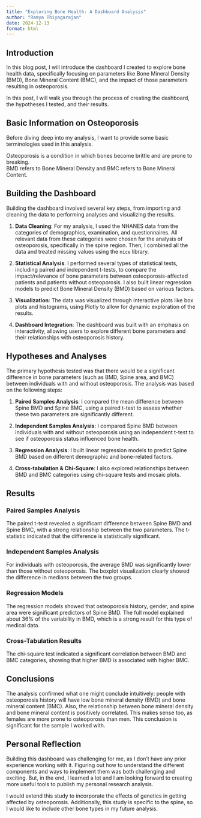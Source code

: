 ```yaml
---
title: "Exploring Bone Health: A Dashboard Analysis"
author: "Ramya Thiyagarajan"
date: 2024-12-13
format: html
---
```

 
## Introduction

In this blog post, I will introduce the dashboard I created to explore bone health data, specifically focusing on parameters like Bone Mineral Density (BMD), Bone Mineral Content (BMC), and the impact of those parameters resulting in osteoporosis.

In this post, I will walk you through the process of creating the dashboard, the hypotheses I tested, and their results.

## Basic Information on Osteoporosis

Before diving deep into my analysis, I want to provide some basic terminologies used in this analysis.

Osteoporosis is a condition in which bones become brittle and are prone to breaking.  
BMD refers to Bone Mineral Density and BMC refers to Bone Mineral Content.

## Building the Dashboard

Building the dashboard involved several key steps, from importing and cleaning the data to performing analyses and visualizing the results.

1. **Data Cleaning**: For my analysis, I used the NHANES data from the categories of demographics, examination, and questionnaires. All relevant data from these categories were chosen for the analysis of osteoporosis, specifically in the spine region. Then, I combined all the data and treated missing values using the `mice` library.

2. **Statistical Analysis**: I performed several types of statistical tests, including paired and independent t-tests, to compare the impact/relevance of bone parameters between osteoporosis-affected patients and patients without osteoporosis. I also built linear regression models to predict Bone Mineral Density (BMD) based on various factors.

3. **Visualization**: The data was visualized through interactive plots like box plots and histograms, using Plotly to allow for dynamic exploration of the results.

4. **Dashboard Integration**: The dashboard was built with an emphasis on interactivity, allowing users to explore different bone parameters and their relationships with osteoporosis history.

## Hypotheses and Analyses

The primary hypothesis tested was that there would be a significant difference in bone parameters (such as BMD, Spine area, and BMC) between individuals with and without osteoporosis. The analysis was based on the following steps:

1. **Paired Samples Analysis**: I compared the mean difference between Spine BMD and Spine BMC, using a paired t-test to assess whether these two parameters are significantly different.

2. **Independent Samples Analysis**: I compared Spine BMD between individuals with and without osteoporosis using an independent t-test to see if osteoporosis status influenced bone health.

3. **Regression Analysis**: I built linear regression models to predict Spine BMD based on different demographic and bone-related factors.

4. **Cross-tabulation & Chi-Square**: I also explored relationships between BMD and BMC categories using chi-square tests and mosaic plots.

## Results

### Paired Samples Analysis
The paired t-test revealed a significant difference between Spine BMD and Spine BMC, with a strong relationship between the two parameters. The t-statistic indicated that the difference is statistically significant.

### Independent Samples Analysis
For individuals with osteoporosis, the average BMD was significantly lower than those without osteoporosis. The boxplot visualization clearly showed the difference in medians between the two groups.

### Regression Models
The regression models showed that osteoporosis history, gender, and spine area were significant predictors of Spine BMD. The full model explained about 36% of the variability in BMD, which is a strong result for this type of medical data.

### Cross-Tabulation Results
The chi-square test indicated a significant correlation between BMD and BMC categories, showing that higher BMD is associated with higher BMC.

## Conclusions

The analysis confirmed what one might conclude intuitively: people with osteoporosis history will have low bone mineral density (BMD) and bone mineral content (BMC). Also, the relationship between bone mineral density and bone mineral content is positively correlated. This makes sense too, as females are more prone to osteoporosis than men. This conclusion is significant for the sample I worked with.

## Personal Reflection

Building this dashboard was challenging for me, as I don't have any prior experience working with it. Figuring out how to understand the different components and ways to implement them was both challenging and exciting. But, in the end, I learned a lot and I am looking forward to creating more useful tools to publish my personal research analysis.

I would extend this study to incorporate the effects of genetics in getting affected by osteoporosis. Additionally, this study is specific to the spine, so I would like to include other bone types in my future analysis.
